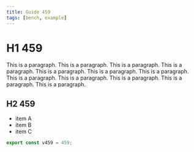 ```yaml
---
title: Guide 459
tags: [bench, example]
---
```


# H1 459

This is a paragraph. This is a paragraph. This is a paragraph. This is a paragraph. This is a paragraph. This is a paragraph. This is a paragraph. This is a paragraph. This is a paragraph. This is a paragraph. This is a paragraph. This is a paragraph. 

## H2 459

- item A
- item B
- item C

```ts
export const v459 = 459;
```